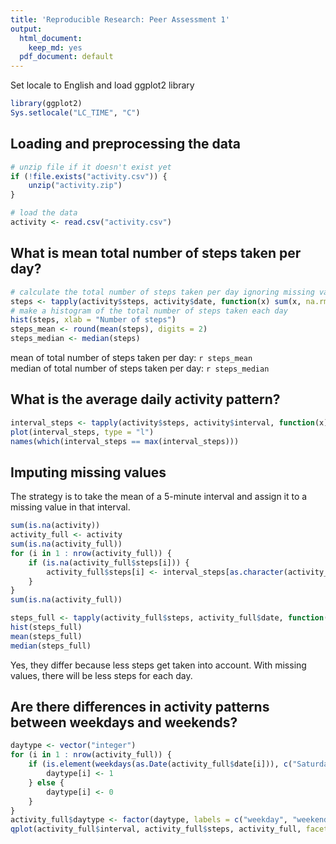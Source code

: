 ```yaml
---
title: 'Reproducible Research: Peer Assessment 1'
output:
  html_document:
    keep_md: yes
  pdf_document: default
---
```


Set locale to English and load ggplot2 library
```r
library(ggplot2)
Sys.setlocale("LC_TIME", "C")
```

## Loading and preprocessing the data
```r
# unzip file if it doesn't exist yet
if (!file.exists("activity.csv")) {
    unzip("activity.zip")
}

# load the data
activity <- read.csv("activity.csv")
```


## What is mean total number of steps taken per day?
```r
# calculate the total number of steps taken per day ignoring missing values
steps <- tapply(activity$steps, activity$date, function(x) sum(x, na.rm = TRUE))
# make a histogram of the total number of steps taken each day
hist(steps, xlab = "Number of steps")
steps_mean <- round(mean(steps), digits = 2)
steps_median <- median(steps)
```
mean of total number of steps taken per day: `r steps_mean`  
median of total number of steps taken per day: `r steps_median`


## What is the average daily activity pattern?
```r
interval_steps <- tapply(activity$steps, activity$interval, function(x) mean(x, na.rm = TRUE))
plot(interval_steps, type = "l")
names(which(interval_steps == max(interval_steps)))
```


## Imputing missing values

The strategy is to take the mean of a 5-minute interval and assign it to a missing value in that interval.

```r
sum(is.na(activity))
activity_full <- activity
sum(is.na(activity_full))
for (i in 1 : nrow(activity_full)) {
    if (is.na(activity_full$steps[i])) {
        activity_full$steps[i] <- interval_steps[as.character(activity_full$interval[i])]
    }
}
sum(is.na(activity_full))

steps_full <- tapply(activity_full$steps, activity_full$date, function(x) sum(x, na.rm = TRUE))
hist(steps_full)
mean(steps_full)
median(steps_full)
```

Yes, they differ because less steps get taken into account. With missing values, there will be less steps for each day.


## Are there differences in activity patterns between weekdays and weekends?
```r
daytype <- vector("integer")
for (i in 1 : nrow(activity_full)) {
    if (is.element(weekdays(as.Date(activity_full$date[i])), c("Saturday", "Sunday"))) {
        daytype[i] <- 1
    } else {
        daytype[i] <- 0
    }
}
activity_full$daytype <- factor(daytype, labels = c("weekday", "weekend"))
qplot(activity_full$interval, activity_full$steps, activity_full, facets = . ~ daytype, geom = "line")

```